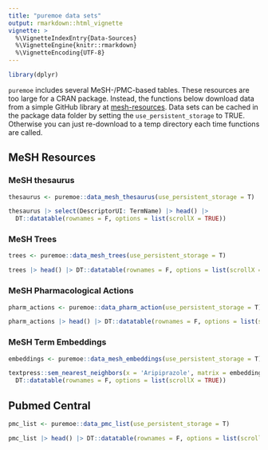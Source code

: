 ```yaml
---
title: "puremoe data sets"
output: rmarkdown::html_vignette
vignette: >
  %\VignetteIndexEntry{Data-Sources}
  %\VignetteEngine{knitr::rmarkdown}
  %\VignetteEncoding{UTF-8}
---
```



```r
library(dplyr)
```


`puremoe` includes several MeSH-/PMC-based tables. These resources are too large for a CRAN package.  Instead, the functions below download data from a simple GitHub library at [mesh-resources](https://github.com/jaytimm/mesh-resources).  Data sets can be cached in the package data folder by setting the `use_persistent_storage` to TRUE.  Otherwise you can just re-download to a temp directory each time functions are called.



## MeSH Resources




### MeSH thesaurus

```r
thesaurus <- puremoe::data_mesh_thesaurus(use_persistent_storage = T)
```


```r
thesaurus |> select(DescriptorUI: TermName) |> head() |> 
  DT::datatable(rownames = F, options = list(scrollX = TRUE))
```


### MeSH Trees

```r
trees <- puremoe::data_mesh_trees(use_persistent_storage = T)
```


```r
trees |> head() |> DT::datatable(rownames = F, options = list(scrollX = TRUE))
```


### MeSH Pharmacological Actions

```r
pharm_actions <- puremoe::data_pharm_action(use_persistent_storage = T)
```



```r
pharm_actions |> head() |> DT::datatable(rownames = F, options = list(scrollX = TRUE))
```


### MeSH Term Embeddings

```r
embeddings <- puremoe::data_mesh_embeddings(use_persistent_storage = T)
```


```r
textpress::sem_nearest_neighbors(x = 'Aripiprazole', matrix = embeddings) |>
  DT::datatable(rownames = F, options = list(scrollX = TRUE))
```




## Pubmed Central

```r
pmc_list <- puremoe::data_pmc_list(use_persistent_storage = T)
```


```r
pmc_list |> head() |> DT::datatable(rownames = F, options = list(scrollX = TRUE))
```







